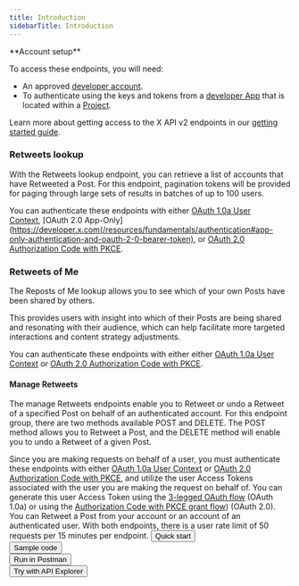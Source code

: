---
title: Introduction
sidebarTitle: Introduction
---


<Note>
**Account setup**

To access these endpoints, you will need:

* An approved [developer account](https://developer.x.com/en/portal/petition/essential/basic-info).
* To authenticate using the keys and tokens from a [developer App](/resources/fundamentals/developer-apps) that is located within a [Project](/resources/fundamentals/projects). 

Learn more about getting access to the X API v2 endpoints in our [getting started guide](/x-api/getting-started/getting-access).
</Note>
### Retweets lookup

With the Retweets lookup endpoint, you can retrieve a list of accounts that have Retweeted a Post. For this endpoint, pagination tokens will be provided for paging through large sets of results in batches of up to 100 users. 

You can authenticate these endpoints with either [OAuth 1.0a User Context](/resources/fundamentals/authentication), [OAuth 2.0 App-Only](https://developer.x.com(/resources/fundamentals/authentication#app-only-authentication-and-oauth-2-0-bearer-token), or [OAuth 2.0 Authorization Code with PKCE](/resources/fundamentals/authentication#oauth-2-0-authorization-code-flow-with-pkce-3). 

### Retweets of Me

The Reposts of Me lookup allows you to see which of your own Posts have been shared by others.

This provides users with insight into which of their Posts are being shared and resonating with their audience, which can help facilitate more targeted interactions and content strategy adjustments.

You can authenticate these endpoints with either either [OAuth 1.0a User Context](/resources/fundamentals/authentication) or [OAuth 2.0 Authorization Code with PKCE](/resources/fundamentals/authentication#oauth-2-0-authorization-code-flow-with-pkce-2).

#### Manage Retweets

The manage Retweets endpoints enable you to Retweet or undo a Retweet of a specified Post on behalf of an authenticated account. For this endpoint group, there are two methods available POST and DELETE. The POST method allows you to Retweet a Post, and the DELETE method will enable you to undo a Retweet of a given Post.

Since you are making requests on behalf of a user, you must authenticate these endpoints with either [OAuth 1.0a User Context](/resources/fundamentals/authentication) or [OAuth 2.0 Authorization Code with PKCE](resources/fundamentals/authentication#oauth-2-0-authorization-code-flow-with-pkce-2), and utilize the user Access Tokens associated with the user you are making the request on behalf of. You can generate this user Access Token using the [3-legged OAuth flow](/resources/fundamentals/authentication#obtaining-access-tokens-using-3-legged-oauth-flow) (OAuth 1.0a) or using the [Authorization Code with PKCE grant flow](/resources/fundamentals/authentication#how-to-connect-to-endpoints-using-oauth-2-0-authorization-code-flow-with-pkce)) (OAuth 2.0). You can Retweet a Post from your account or an account of an authenticated user. With both endpoints, there is a user rate limit of 50 requests per 15 minutes per endpoint.
<Button href="/x-api/posts/manage-tweets/quickstart">
  Quick start
</Button>
<br/>
<Button href="https://github.com/xdevplatform/Twitter-API-v2-sample-code">
  Sample code
</Button>
<br/>
<Button href="https://www.postman.com/xapidevelopers/twitter-s-public-workspace/collection/r90eid4/twitter-api-v2?ctx=documentation">
  Run in Postman
</Button>
<br/>
<Button href="https://developer.x.com/apitools/api?endpoint=%2F2%2Fusers%2F%7Bid%7D%2Fretweets&method=post">
  Try with API Explorer
</Button>
